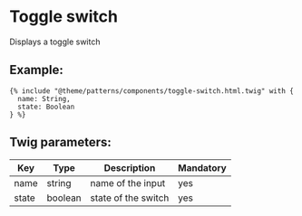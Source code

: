# Toggle switch

Displays a toggle switch

## Example:

```
{% include "@theme/patterns/components/toggle-switch.html.twig" with {
  name: String,
  state: Boolean
} %}
```

## Twig parameters:

| Key            | Type   | Description                                              | Mandatory |
| -------------- | ------ | -------------------------------------------------------- | --------- |
| name          | string | name of the input                | yes       |
| state | boolean | state of the switch | yes       |
